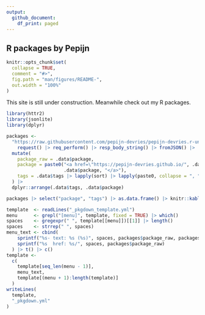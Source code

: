```yaml
---
output:
  github_document:
    df_print: paged
---
```


## R packages by Pepijn

```r
knitr::opts_chunk$set(
  collapse = TRUE,
  comment = "#>",
  fig.path = "man/figures/README-",
  out.width = "100%"
)
```

This site is still under construction. Meanwhile check out my R packages.

```r
library(httr2)
library(jsonlite)
library(dplyr)

packages <-
  "https://raw.githubusercontent.com/pepijn-devries/pepijn-devries.r-universe.dev/main/packages.json" |>
    request() |> req_perform() |> resp_body_string() |> fromJSON() |>
  mutate(
    package_raw = .data$package,
    package = paste0("<a href=\"https://pepijn-devries.github.io/", .data$package, "/\">",
                     .data$package, "</a>"),
    tags = .data$tags |> lapply(sort) |> lapply(paste0, collapse = ", ") |> unlist()
  ) |>
  dplyr::arrange(.data$tags, .data$package)

packages |> select("package", "tags") |> as.data.frame() |> knitr::kable("html", escape = FALSE)
```


```r
template  <- readLines("_pkgdown_template.yml")
menu      <- grepl("[menu]", template, fixed = TRUE) |> which()
spaces    <- gregexpr(" ", template[[menu]])[[1]] |> length()
spaces    <- strrep(" ", spaces)
menu_text <- cbind(
    sprintf("%s- text: %s (%s)", spaces, packages$package_raw, packages$tags),
    sprintf("%s  href: %s/", spaces, packages$package_raw)
  ) |> t() |> c()
template <-
  c(
    template[seq_len(menu - 1)],
    menu_text,
    template[(menu + 1):length(template)]
  )
writeLines(
  template,
  "_pkgdown.yml"
)
```
